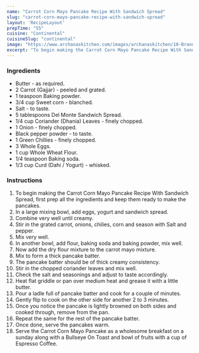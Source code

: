 ---
name: "Carrot Corn Mayo Pancake Recipe With Sandwich Spread"
slug: "carrot-corn-mayo-pancake-recipe-with-sandwich-spread"
layout: 'RecipeLayout'
prepTime: "55"
cuisine: "Continental"
cuisineSlug: "continental"
image: "https://www.archanaskitchen.com/images/archanaskitchen/10-Brands/Del_Monte_Mayo/Carrot-Corn-Sandwich-Spread-Mayo-Pancakes2.jpg"
excerpt: "To begin making the Carrot Corn Mayo Pancake Recipe With Sandwich Spread, first prep all the ingredients and keep them ready to make the pancakes"
---

### Ingredients

- Butter - as required.
- 2 Carrot (Gajjar) - peeled and grated.
- 1 teaspoon Baking powder.
- 3/4 cup Sweet corn - blanched.
- Salt - to taste.
- 5 tablespoons Del Monte Sandwich Spread.
- 1/4 cup Coriander (Dhania) Leaves - finely chopped.
- 1 Onion - finely chopped.
- Black pepper powder - to taste.
- 1 Green Chillies - finely chopped.
- 3 Whole Eggs.
- 1 cup Whole Wheat Flour.
- 1/4 teaspoon Baking soda.
- 1/3 cup Curd (Dahi / Yogurt) - whisked.

### Instructions

1. To begin making the Carrot Corn Mayo Pancake Recipe With Sandwich Spread, first prep all the ingredients and keep them ready to make the pancakes.
1. In a large mixing bowl, add eggs, yogurt and sandwich spread.
1. Combine very well until creamy.
1. Stir in the grated carrot, onions, chilies, corn and season with Salt and pepper.
1. Mix very well.
1. In another bowl, add flour, baking soda and baking powder, mix well.
1. Now add the dry flour mixture to the carrot mayo mixture.
1. Mix to form a thick pancake batter.
1.  The pancake batter should be of thick creamy consistency.
1. Stir in the chopped coriander leaves and mix well.
1. Check the salt and seasonings and adjust to taste accordingly.
1. Heat flat griddle or pan over medium heat and grease it with a little butter.
1. Pour a ladle full of pancake batter and cook for a couple of minutes.
1. Gently flip to cook on the other side for another 2 to 3 minutes.
1.  Once you notice the pancake is lightly browned on both sides and cooked through, remove from the pan.
1. Repeat the same for the rest of the pancake batter.
1. Once done, serve the pancakes warm.
1. Serve the Carrot Corn Mayo Pancake as a wholesome breakfast on a sunday along with a Bullseye On Toast and bowl of fruits with a cup of Espresso Coffee.
